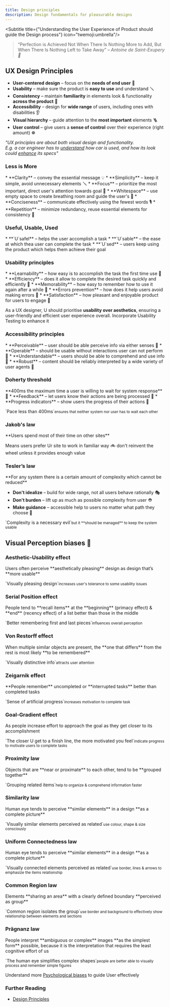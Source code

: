 ```yaml
---
title: Design principles
description: Design fundamentals for pleasurable designs
---
```


<Subtitle title={"Understanding the User Experience of Product should guide the Design process"} icon="twemoji:umbrella"/>

> “Perfection is Achieved Not When There Is Nothing More to Add, But When There Is Nothing Left to Take Away”
> <cite>– Antoine de Saint-Exupery 🌹</cite>

## UX Design Principles

* **User-centered design** – focus on the **needs of end user** 👖
* **Usability** – make sure the product is **easy to use** and understand 🪛
* **Consistency** – maintain **familiarity** in elements look & functionality **across the product** 🧬
* **Accessibility** – design for **wide range** of users, including ones with disabilities 👂
* **Visual hierarchy** – guide attention to the **most important** elements 🪜
* **User control** – give users a **sense of control** over their experience (right amount) ☸️

_"UX principles are about both visual design and functionality.<br/>
E.g. a car engineer has to [understand](/guides/psychology/) how car is used, and how its look could [enhance](/guides/engineering/) its specs"_

### <h3 class="hidden">Less is More</h3>
<Card title="Less is More" icon="emoji:light-bulb">
  * **Clarity** – convey the essential message 💡
  * **Simplicity** – keep it simple, avoid unnecessary elements 🪛
  * **Focus** – prioritize the most important, direct user's attention towards goal 🎯
  * **Whitespace** – use empty space to create breathing room and guide the user's 👀
  * **Conciseness** – communicate effectively using the fewest words 🎙️
  * **Repetition** – minimize redundancy, reuse essential elements for consistency 🧬
</Card>

### <h3 class="hidden">Useful, Usable, Used</h3>
<Card title="Useful, Usable, Used" icon="emoji:lipstick">
  * **`U`safel** – helps the user accomplish a task
  * **`U`sable** – the ease at which thea user can complete the task
  * **`U`sed** – users keep using the product which helps them achieve their goal
</Card>

### <h3 class="hidden">Usability principles</h3>
<Card title="Usability principles" icon="emoji:screwdriver">
  * **Learnability** – how easy is to accomplish the task the first time use 🧠
  * **Efficiency** – does it allow to complete the desired task quickly and efficiently 🎯
  * **Memorability** – how easy to remember how to use it again after a while 🤔
  * **Errors prevention** – how does it help users avoid making errors 🧯
  * **Satisfaction** – how pleasant and enjoyable product for users to engage 🍦

  As a UX designer, U should prioritise **usability over aesthetics**, ensuring a user-friendly and efficient user experience overall.
  Incorporate Usability Testing to enhance it
</Card>

### <h3 class="hidden">Accessibility principles</h3>
<Card title="Accessibility principles POUR" icon="emoji:musical-keyboard">
  * **Perceivable** – user should be able perceive info via either senses 👀
  * **Operable** – should be usable without interactions user can not perform 🔦
  * **Understandable** – users should be able to comprehend and use info 🛟
  * **Robust** – content should be reliably interpreted by a wide variety of user agents 🎲
</Card>

### <h3 class="hidden">Doherty threshold</h3>
<Card title="Doherty threshold" icon="emoji:hourglass-with-flowing-sand">
  **400ms the maximum time a user is willing to wait for system response** 🥱
  * **Feedback** – let users know their actions are being processed 📡
  * **Progress indicators** – show users the progress of their actions 🧨
  <p>`Pace less than 400ms`<small>ensures that neither system nor user has to wait each other</small></p>
</Card>

### <h3 class="hidden">Jakob's law</h3>
<Card title="Jakob's law" icon="emoji:judge">
  **Users spend most of their time on other sites**

  Means users prefer Ur site to work in familiar way 🚲
  don't reinvent the wheel unless it provides enough value
</Card>

### <h3 class="hidden">Tesler’s law</h3>
<Card title="Tesler’s law" icon="emoji:judge">
  **For any system there is a certain amount of complexity which cannot be reduced**

  * **Don't idealize** – build for wide range, not all users behave rationally 🎭
  * **Don't burden** – lift up as much as possible complexity from user ⛑️
  * **Make guidance** – accessible help to users no matter what path they choose 🛟

  <p>`Complexity is a necessary evil`<small>but it **should be managed** to keep the system usable</small></p>
</Card>

## Visual Perception biases 👀

### <h3 class="hidden">Aesthetic-Usability effect</h3>
<Card title="Aesthetic-Usability effect" icon="emoji:gem-stone">
  Users often perceive **aesthetically pleasing** design as design that’s **more usable**
  <p>`Visually pleasing design`<small>increases user's tolerance to some usability issues</small></p>
</Card>

### <h3 class="hidden">Serial Position effect</h3>
<Card title="Serial position effect" icon="emoji:chequered-flag">
  People tend to **recall items** at the **beginning** (primacy effect) & **end** (recency effect) of a list better than those in the middle
  <p>`Better remembering first and last pieces`<small>influences overall perception</small></p>
</Card>

### <h3 class="hidden">Von Restorff effect</h3>
<Card title="The Isolation effect" icon="emoji:direct-hit">
  When multiple similar objects are present, the **one that differs** from the rest is most likely **to be remembered**
  <p>`Visually distinctive info`<small>attracts user attention</small></p>
</Card>

### <h3 class="hidden">Zeigarnik effect</h3>
<Card title="Zeigarnik effect" icon="emoji:doughnut">
  **People remember** uncompleted or **interrupted tasks** better than completed tasks
  <p>`Sense of artificial progress`<small>increases motivation to complete task</small></p>
</Card>

### <h3 class="hidden">Goal-Gradient effect</h3>
<Card title="Goal-Gradient effect" icon="emoji:trophy">
  As people increase effort to approach the goal as they get closer to its accomplishment
  <p>`The closer U get to a finish line, the more motivated you feel`<small>indicate progress to motivate users to complete tasks</small></p>
</Card>

### <h3 class="hidden">Proximity law</h3>
<Card title="Proximity law" icon="emoji:horizontal-traffic-light">
  Objects that are **near or proximate** to each other, tend to be **grouped together**
  <p>`Grouping related items`<small>help to organize & comprehend information faster</small></p>
</Card>

### <h3 class="hidden">Similarity law</h3>
<Card title="Similarity law" icon="emoji:puzzle-piece">
  Human eye tends to perceive **similar elements** in a design **as a complete picture**
  <p>`Visually similar elements perceived as related`<small>use colour, shape & size consciously</small></p>
</Card>

### <h3 class="hidden">Uniform Connectedness law</h3>
<Card title="Uniform Connectedness law" icon="emoji:atom-symbol">
  Human eye tends to perceive **similar elements** in a design **as a complete picture**
  <p>`Visually connected elements perceived as related`<small>use border, lines & arrows to emphasize the items relationship</small></p>
</Card>

### <h3 class="hidden">Common Region law</h3>
<Card title="Common Region law" icon="emoji:direct-hit">
  Elements **sharing an area** with a clearly defined boundary **perceived as group**
  <p>`Common region isolates the group`<small>use border and background to effectively show relationship between elements and sections</small></p>
</Card>

### <h3 class="hidden">Prägnanz law</h3>
<Card title="Prägnanz law" icon="emoji:coral">
  People interpret **ambiguous or complex** images **as the simplest form** possible,
  because it is the interpretation that requires the least cognitive effort of us
  <p>`The human eye simplifies complex shapes`<small>people are better able to visually process and remember simple figures</small></p>
</Card>

Understand more [Psychological biases](/guides/psychology/) to guide User effectively

<TreatMeBtn />

### Further Reading

* [Design Principles](https://principles.design/)